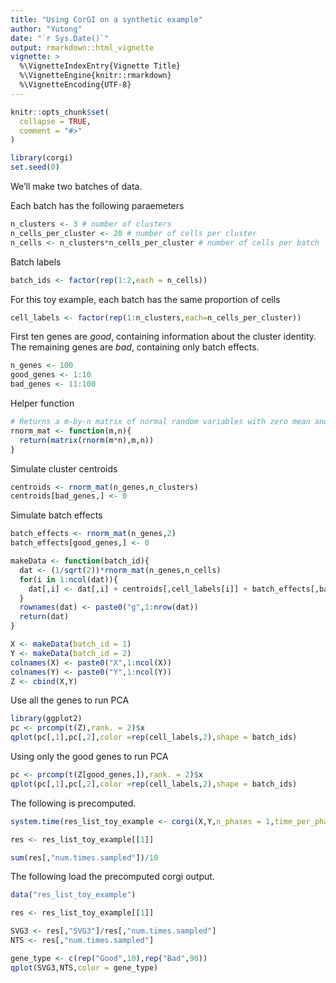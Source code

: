 ```yaml
---
title: "Using CorGI on a synthetic example"
author: "Yutong"
date: "`r Sys.Date()`"
output: rmarkdown::html_vignette
vignette: >
  %\VignetteIndexEntry{Vignette Title}
  %\VignetteEngine{knitr::rmarkdown}
  %\VignetteEncoding{UTF-8}
---
```


```r
knitr::opts_chunk$set(
  collapse = TRUE,
  comment = "#>"
)
```


```r
library(corgi)
set.seed(0)
```

We'll make two batches of data.

Each batch has the following paraemeters
```r
n_clusters <- 3 # number of clusters
n_cells_per_cluster <- 20 # number of cells per cluster
n_cells <- n_clusters*n_cells_per_cluster # number of cells per batch
```

Batch labels
```r
batch_ids <- factor(rep(1:2,each = n_cells))
```

For this toy example, each batch has the same proportion of cells
```r
cell_labels <- factor(rep(1:n_clusters,each=n_cells_per_cluster))
```


First ten genes are _good_, containing information about the cluster identity.
The remaining genes are _bad_, containing only batch effects.
```r
n_genes <- 100
good_genes <- 1:10
bad_genes <- 11:100
```

Helper function
```r
# Returns a m-by-n matrix of normal random variables with zero mean and unit variance
rnorm_mat <- function(m,n){
  return(matrix(rnorm(m*n),m,n))
}
```

Simulate cluster centroids
```r
centroids <- rnorm_mat(n_genes,n_clusters)
centroids[bad_genes,] <- 0
```

Simulate batch effects
```r
batch_effects <- rnorm_mat(n_genes,2)
batch_effects[good_genes,] <- 0

```


```r
makeData <- function(batch_id){
  dat <- (1/sqrt(2))*rnorm_mat(n_genes,n_cells)
  for(i in 1:ncol(dat)){
    dat[,i] <- dat[,i] + centroids[,cell_labels[i]] + batch_effects[,batch_id]
  }
  rownames(dat) <- paste0("g",1:nrow(dat))
  return(dat)
}

X <- makeData(batch_id = 1)
Y <- makeData(batch_id = 2)
colnames(X) <- paste0("X",1:ncol(X))
colnames(Y) <- paste0("Y",1:ncol(Y))
Z <- cbind(X,Y)

```

Use all the genes to run PCA
```r
library(ggplot2)
pc <- prcomp(t(Z),rank. = 2)$x
qplot(pc[,1],pc[,2],color =rep(cell_labels,2),shape = batch_ids)
```

Using only the good genes to run PCA

```r
pc <- prcomp(t(Z[good_genes,]),rank. = 2)$x
qplot(pc[,1],pc[,2],color =rep(cell_labels,2),shape = batch_ids)

```

The following is precomputed. 
```r
system.time(res_list_toy_example <- corgi(X,Y,n_phases = 1,time_per_phase = 30))

res <- res_list_toy_example[[1]]

sum(res[,"num.times.sampled"])/10
```

The following load the precomputed corgi output.
```r
data("res_list_toy_example")
```


```r
res <- res_list_toy_example[[1]]

SVG3 <- res[,"SVG3"]/res[,"num.times.sampled"]
NTS <- res[,"num.times.sampled"]

gene_type <- c(rep("Good",10),rep("Bad",90))
qplot(SVG3,NTS,color = gene_type)

```

